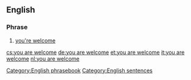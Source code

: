 ==English==

===Phrase===
{{head|en|phrase|head=[[you]] [[are]] [[welcome]]}}

# {{context|formal|lang=en}} [[you're welcome]]

[[Category:English phrasebook]]
[[Category:English sentences]]

[[cs:you are welcome]]
[[de:you are welcome]]
[[et:you are welcome]]
[[it:you are welcome]]
[[nl:you are welcome]]